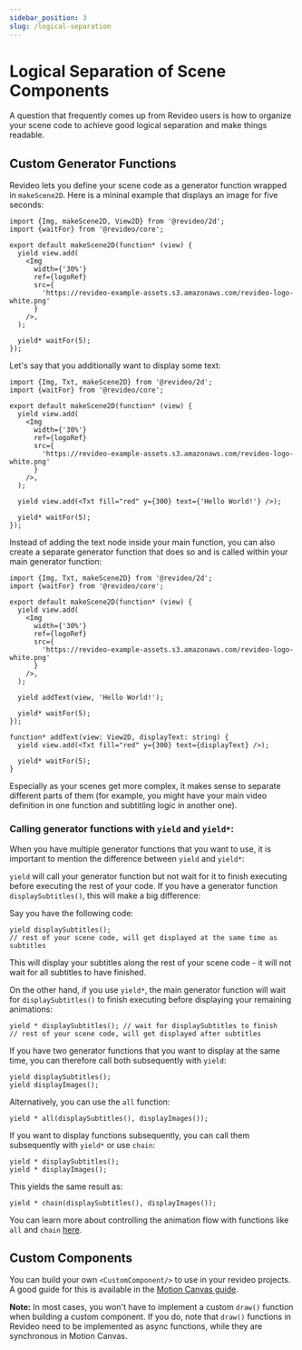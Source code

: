 ```yaml
---
sidebar_position: 3
slug: /logical-separation
---
```


# Logical Separation of Scene Components

A question that frequently comes up from Revideo users is how to organize your
scene code to achieve good logical separation and make things readable.

## Custom Generator Functions

Revideo lets you define your scene code as a generator function wrapped in
`makeScene2D`. Here is a mininal example that displays an image for five
seconds:

```tsx
import {Img, makeScene2D, View2D} from '@revideo/2d';
import {waitFor} from '@revideo/core';

export default makeScene2D(function* (view) {
  yield view.add(
    <Img
      width={'30%'}
      ref={logoRef}
      src={
        'https://revideo-example-assets.s3.amazonaws.com/revideo-logo-white.png'
      }
    />,
  );

  yield* waitFor(5);
});
```

Let's say that you additionally want to display some text:

```tsx
import {Img, Txt, makeScene2D} from '@revideo/2d';
import {waitFor} from '@revideo/core';

export default makeScene2D(function* (view) {
  yield view.add(
    <Img
      width={'30%'}
      ref={logoRef}
      src={
        'https://revideo-example-assets.s3.amazonaws.com/revideo-logo-white.png'
      }
    />,
  );

  yield view.add(<Txt fill="red" y={300} text={'Hello World!'} />);

  yield* waitFor(5);
});
```

Instead of adding the text node inside your main function, you can also create a
separate generator function that does so and is called within your main
generator function:

```tsx
import {Img, Txt, makeScene2D} from '@revideo/2d';
import {waitFor} from '@revideo/core';

export default makeScene2D(function* (view) {
  yield view.add(
    <Img
      width={'30%'}
      ref={logoRef}
      src={
        'https://revideo-example-assets.s3.amazonaws.com/revideo-logo-white.png'
      }
    />,
  );

  yield addText(view, 'Hello World!');

  yield* waitFor(5);
});

function* addText(view: View2D, displayText: string) {
  yield view.add(<Txt fill="red" y={300} text={displayText} />);

  yield* waitFor(5);
}
```

Especially as your scenes get more complex, it makes sense to separate different
parts of them (for example, you might have your main video definition in one
function and subtitling logic in another one).

### Calling generator functions with `yield` and `yield*`:

When you have multiple generator functions that you want to use, it is important
to mention the difference between `yield` and `yield*`:

`yield` will call your generator function but not wait for it to finish
executing before executing the rest of your code. If you have a generator
function `displaySubtitles()`, this will make a big difference:

Say you have the following code:

```tsx
yield displaySubtitles();
// rest of your scene code, will get displayed at the same time as subtitles
```

This will display your subtitles along the rest of your scene code - it will not
wait for all subtitles to have finished.

On the other hand, if you use `yield*`, the main generator function will wait
for `displaySubtitles()` to finish executing before displaying your remaining
animations:

```tsx
yield * displaySubtitles(); // wait for displaySubtitles to finish
// rest of your scene code, will get displayed after subtitles
```

If you have two generator functions that you want to display at the same time,
you can therefore call both subsequently with `yield`:

```tsx
yield displaySubtitles();
yield displayImages();
```

Alternatively, you can use the `all` function:

```tsx
yield * all(displaySubtitles(), displayImages());
```

If you want to display functions subsequently, you can call them subsequently
with `yield*` or use `chain`:

```tsx
yield * displaySubtitles();
yield * displayImages();
```

This yields the same result as:

```tsx
yield * chain(displaySubtitles(), displayImages());
```

You can learn more about controlling the animation flow with functions like
`all` and `chain` [here](/flow).

## Custom Components

You can build your own `<CustomComponent/>` to use in your revideo projects. A
good guide for this is available in the
[Motion Canvas guide](/custom-components).

**Note:** In most cases, you won't have to implement a custom `draw()` function
when building a custom component. If you do, note that `draw()` functions in
Revideo need to be implemented as async functions, while they are synchronous in
Motion Canvas.
